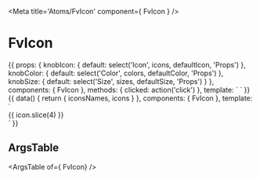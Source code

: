 
<Meta title='Atoms/FvIcon' component={ FvIcon } />

# FvIcon

<Canvas>
<Story name='Common'>{{
  props: {
    knobIcon: {
      default: select('Icon', icons, defaultIcon, 'Props')
    },
    knobColor: {
      default: select('Color', colors, defaultColor, 'Props')
    },
    knobSize: {
      default: select('Size', sizes, defaultSize, 'Props')
    }
  },
  components: { FvIcon },
  methods: {
    clicked: action('click')
  },
  template: `<FvIcon
    :icon="knobIcon"
    :color="knobColor"
    :size="knobSize"
    @icon:clicked="clicked"
  >
  </FvIcon>`
}}</Story>
</Canvas>

<Canvas>
<Story name='Available icons'> {{
  data() {
    return {
      iconsNames,
      icons
    }
  },
  components: { FvIcon },
  template: `<div
      :style="{
        display: 'flex',
        flexWrap: 'wrap'
      }"
      >
    <div
        v-for="icon in icons"
        :key="icon"
        :style="{
          display: 'flex',
          flexDirection: 'column',
          alignItems: 'center',
          margin: '.5rem',
          flex: '0 0 50px',
          height: '120px',
          font: '300 12px Raleway'
        }"
    >
      <FvIcon
        :icon="icon"
        :style="{margin: '0 0 8px 0'}"
      />
      <div>
        <span
        :style="{
          textOverflow: 'ellipsis',
          whiteSpace: 'nowrap',
          overflow: 'hidden',
          width: '70px',
          textAlign: 'center'
          }"
        >
        {{ icon.slice(4) }}</span>
      </div>
    </div>
 </div>`
}}</Story>
</Canvas>

## ArgsTable

<ArgsTable of={ FvIcon} />
